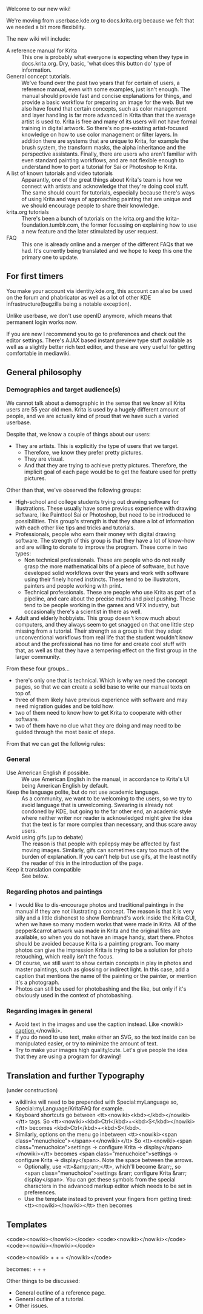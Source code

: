 Welcome to our new wiki!

We're moving from userbase.kde.org to docs.krita.org because we felt that we needed a bit more flexibility.

The new wiki will include:

; A reference manual for Krita
: This one is probably what everyone is expecting when they type in docs.krita.org. Dry, basic, 'what does this button do' type of information.
; General concept tutorials.
:We've found over the past two years that for certain of users, a reference manual, even with some examples, just isn't enough. The manual should provide fast and concise explanations for things, and provide a basic workflow for preparing an image for the web. But we also have found that certain concepts, such as color management and layer handling is far more advanced in Krita than that the average artist is used to. Krita is free and many of its users will not have formal training in digital artwork. So there's no pre-existing artist-focused knowledge on how to use color management or filter layers. In addition there are systems that are unique to Krita, for example the brush system, the transform masks, the alpha inheritance and the perspective assistants. Finally, there are users who aren't familiar with even standard painting workflows, and are not flexible enough to understand how to port a tutorial for Sai or Photoshop to Krita.
; A list of known tutorials and video tutorials
: Apparantly, one of the great things about Krita's team is how we connect with artists and acknowledge that they're doing cool stuff. The same should count for tutorials, especially because there's ways of using Krita and ways of approaching painting that are unique and we should encourage people to share their knowledge.
; krita.org tutorials
: There's been a bunch of tutorials on the krita.org and the krita-foundation.tumblr.com, the former focussing on explaining how to use a new feature and the later stimulated by user request.
; FAQ
: This one is already online and a merger of the different FAQs that we had. It's currently being translated and we hope to keep this one the primary one to update.

== For first timers ==

You make your account via identity.kde.org, this account can also be used on the forum and phabricator as well as a lot of other KDE infrastructure(bugzilla being a notable exception).

Unlike userbase, we don't use openID anymore, which means that permanent login works now.

If you are new I recommend you to go to preferences and check out the editor settings. There's AJAX based instant preview type stuff available as well as a slightly better rich text editor, and these are very useful for getting comfortable in mediawiki.

== General philosophy ==

=== Demographics and target audience(s) ===

We cannot talk about a demographic in the sense that we know all Krita users are 55 year old men. Krita is used by a hugely different amount of people, and we are actually kind of proud that we have such a varied userbase.

Despite that, we know a couple of things about our users:

* They are artists. This is explicitly the type of users that we target.
** Therefore, we know they prefer pretty pictures.
** They are visual.
** And that they are trying to achieve pretty pictures. Therefore, the implicit goal of each page would be to get the feature used for pretty pictures.

Other than that, we've observed the following groups:

* High-school and college students trying out drawing software for illustrations. These usually have some previous experience with drawing software, like Painttool Sai or Photoshop, but need to be introduced to possibilities. This group's strength is that they share a lot of information with each other like tips and tricks and tutorials.
* Professionals, people who earn their money with digital drawing software. The strength of this group is that they have a lot of know-how and are willing to donate to improve the program. These come in two types:
** Non technical professionals. These are people who do not really grasp the more mathematical bits of a piece of software, but have developed solid workflows over the years and work with software using their finely honed instincts. These tend to be illustrators, painters and people working with print.
** Technical professionals. These are people who use Krita as part of a pipeline, and care about the precise maths and pixel pushing. These tend to be people working in the games and VFX industry, but occasionally there's a scientist in there as well.
* Adult and elderly hobbyists. This group doesn't know much about computers, and they always seem to get snagged on that one little step missing from a tutorial. Their strength as a group is that they adapt unconventional workflows from real life that the student wouldn't know about and the professional has no time for and create cool stuff with that, as well as that they have a tempering effect on the first group in the larger community.

From these four groups...

* there's only one that is technical. Which is why we need the concept pages, so that we can create a solid base to write our manual texts on top of.
* three of them likely have previous experience with software and may need migration guides and be told how.
* two of them need to know how to get Krita to cooperate with other software.
* two of them have no clue what they are doing and may need to be guided through the most basic of steps.

From that we can get the followig rules:

===General===

;Use American English if possible.
:We use American English in the manual, in accordance to Krita's UI being American English by default.
;Keep the language polite, but do not use academic language.
:As a community, we want to be welcoming to the users, so we try to avoid language that is unwelcoming. Swearing is already not condoned by KDE, but going to the far other end, an academic style where neither writer nor reader is acknowledged might give the idea that the text is far more complex than necessary, and thus scare away users.
;Avoid using gifs.(up to debate)
:The reason is that people with epilepsy may be affected by fast moving images. Similarly, gifs can sometimes cary too much of the burden of explanation. If you can't help but use gifs, at the least notify the reader of this in the introduction of the page.
;Keep it translation compatible
:See below.

===Regarding photos and paintings===

* I would like to dis-encourage photos and traditional paintings in the manual if they are not illustrating a concept. The reason is that it is very silly and a little dishonest to show Rembrand's work inside the Krita GUI, when we have so many modern works that were made in Krita. All of the pepper&amp;carrot artwork was made in Krita and the original files are available, so when you do not have an image handy, start there. Photos should be avoided because Krita is a painting program. Too many photos can give the impression Krita is trying to be a solution for photo retouching, which really isn't the focus.
* Of course, we still want to show certain concepts in play in photos and master paintings, such as glossing or indirect light. In this case, add a caption that mentions the name of the painting or the painter, or mention it's a photograph.
* Photos can still be used for photobashing and the like, but only if it's obviously used in the context of photobashing.

===Regarding images in general===

* Avoid text in the images and use the caption instead. Like &lt;nowiki>[[ file:filename.png | caption ]]&lt;/nowiki>.
* If you do need to use text, make either an SVG, so the text inside can be manipulated easier, or try to minimize the amount of text.
* Try to make your images high quality/cute. Let's give people the idea that they are using a program for drawing!

== Translation and further Typography ==
(under construction)
* wikilinks will need to be prepended with Special:myLanguage so, Special:myLanguage/KritaFAQ for example.
* Keyboard shortcuts go between &lt;tt>&lt;nowiki>&lt;kbd>&lt;/kbd>&lt;/nowiki>&lt;/tt> tags. So &lt;tt>&lt;nowiki>&lt;kbd>Ctrl&lt;/kbd>+&lt;kbd>S&lt;/kbd>&lt;/nowiki>&lt;/tt> becomes &lt;kbd>Ctrl&lt;/kbd>+&lt;kbd>S&lt;/kbd>.
* Similarly, options on the menu go inbetween &lt;tt>&lt;nowiki>&lt;span class="menuchoice">&lt;/span>&lt;&lt;/nowiki>&lt;/tt> So &lt;tt>&lt;nowiki>&lt;span class="menuchoice">settings -> configure Krita -> display&lt;/span>&lt;/nowiki>&lt;/tt> becomes &lt;span class="menuchoice">settings -> configure Krita -> display&lt;/span>. Note the space between the arrows.
** Optionally, use &lt;tt>&amp;amp;rarr;&lt;/tt>, which'll become &amp;rarr;, so &lt;span class="menuchoice">settings &amp;rarr; configure Krita &amp;rarr; display&lt;/span>. You can get these symbols from the special characters in the advanced markup editor which needs to be set in preferences.
** Use the template instead to prevent your fingers from getting tired: &lt;tt>&lt;nowiki>{{MenuChoice|settings &amp;amp;rarr; configure Krita &amp;amp;rarr; display}}&lt;/nowiki>&lt;/tt> then becomes {{MenuChoice|settings &amp;rarr; configure Krita &amp;rarr; display}}

==Templates==

&lt;code>&lt;nowiki>{{Note|This is a Note template box. It's currently not very translation friendly.}}&lt;/nowiki>&lt;/code>
{{Note|This is a Note template box. It's currently not very translation friendly.}}
&lt;code>&lt;nowiki>{{Info|This is a Info template box. This gives extra information on a subject and is a nice blue color. The i symbol makes it very translation friendly}}&lt;/nowiki>&lt;/code>
{{Info|This is a Info template box. This gives extra information on a subject and is a nice blue color. The i symbol makes it very translation friendly}}
&lt;code>&lt;nowiki>{{Warning|This is a Warning template box. It is meant for bugs and other scary things, and to indicate that the user need to be mindful. The ! symbol makes it very translation friendly.}}&lt;/nowiki>&lt;/code>
{{Warning|This is a Warning template box. It is meant for bugs and other scary things, and to indicate that the user needs to be mindful. The ! symbol makes it very translation friendly.}}

&lt;code>&lt;nowiki>{{MouseButton|left}} + {{MouseButton|middle}} + {{MouseButton|right}} + {{MouseButton|scroll}}&lt;/nowiki>&lt;/code>

becomes: {{MouseButton|left}} + {{MouseButton|middle}} + {{MouseButton|right}} + {{MouseButton|scroll}}

Other things to be discussed:
* General outline of a reference page.
* General outline of a tutorial.
* Other issues.

